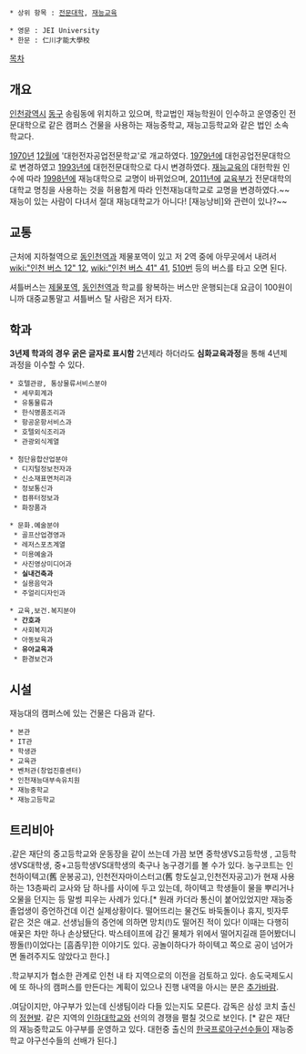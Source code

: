  * 상위 항목 : [[전문대학]], [[재능교육]]

 * 영문 : JEI University
 * 한문 : 仁川才能大學校 

[[목차]]

== 개요 ==
[[인천광역시]] [[동구(인천)|동구]] 송림동에 위치하고 있으며, 학교법인 재능학원이 인수하고 운영중인 전문대학으로 같은 캠퍼스 건물을 사용하는 재능중학교, 재능고등학교와 같은 법인 소속 학교다.

[[1970년]] [[12월]]에 '대헌전자공업전문학교'로 개교하였다. [[1979년]]에 대헌공업전문대학으로 변경하였고 [[1993년]]에 대헌전문대학으로 다시 변경하였다. [[재능교육]]의 대헌학원 인수에 따라 [[1998년]]에 재능대학으로 교명이 바뀌었으며, [[2011년]]에 [[교육부]]가 전문대학의 대학교 명칭을 사용하는 것을 허용함게 따라 인천재능대학교로 교명을 변경하였다.~~재능이 있는 사람이 다녀서 절대 재능대학교가 아니다! [재능낭비]와 관련이 있나?~~

== 교통 ==
근처에 지하철역으로 [[동인천역]]과 제물포역이 있고
저 2역 중에 아무곳에서 내려서 [[wiki:"인천 버스 12" 12]], [[wiki:"인천 버스 41" 41]], [[인천 버스 510|510번]] 등의 버스를 타고 오면 된다.

셔틀버스는 [[제물포역]], [[동인천역]]과 학교를 왕복하는 버스만 운행되는대
요금이 100원이니까 대중교통말고 셔틀버스 탈 사람은 저거 타자.

== 학과 ==
'''3년제 학과의 경우 굵은 글자로 표시함''' 
2년제라 하더라도 '''심화교육과정'''을 통해 4년제 과정을 이수할 수 있다.

 * 호텔관광, 통상물류서비스분야
  * 세무회계과
  * 유통물류과
  * 한식명품조리과
  * 항공운항서비스과
  * 호텔외식조리과
  * 관광외식계열

 * 첨단융합산업분야
  * 디지털정보전자과
  * 신소재표면처리과
  * 정보통신과
  * 컴퓨터정보과
  * 화장품과

 * 문화.예술분야
  * 골프산업경영과
  * 레저스포츠계열
  * 미용예술과
  * 사진영상미디어과
  * '''실내건축과'''
  * 실용음악과
  * 주얼리디자인과 

 * 교육,보건.복지분야
  * '''간호과'''
  * 사회복지과
  * 아동보육과
  * '''유아교육과'''
  * 환경보건과

== 시설 ==
재능대의 캠퍼스에 있는 건물은 다음과 같다.
 * 본관
 * IT관
 * 학생관
 * 교육관
 * 벤처관(창업진흥센터)
 * 인천재능대부속유치원
 * 재능중학교
 * 재능고등학교

== 트리비아 == 
.같은 재단의 중고등학교와 운동장을 같이 쓰는데 가끔 보면 중학생VS고등학생 , 고등학생VS대학생, 중+고등학생VS대학생의 축구나 농구경기를 볼 수가 있다. 농구코트는 인천하이텍고(舊 운봉공고), 인천전자마이스터고(舊 항도실고,인천전자공고)가 현재 사용하는 13층짜리 교사와 담 하나를 사이에 두고 있는데, 하이텍고 학생들이 물을 뿌리거나 오물을 던지는 등 말썽 피우는 사례가 있다.[* 원래 카더라 통신이 붙어있었지만 재능중 졸업생이 증언하건데 이건 실제상황이다. 떨어뜨리는 물건도 바둑돌이나 휴지, 빗자루 같은 것은 애교. 선생님들의 증언에 의하면 망치(!)도 떨어진 적이 있다! 이때는 다행히 애꿎은 차만 하나 손상됐단다. 박스테이프에 감긴 물체가 위에서 떨어지길래 뜯어봤더니 짱돌(!)이었다는 [흠좀무]한 이야기도 있다. 공놀이하다가 하이텍고 쪽으로 공이 넘어가면 돌려주지도 않았다고 한다.]

.학교부지가 협소한 관계로 인천 내 타 지역으로의 이전을 검토하고 있다. 송도국제도시에 또 하나의 캠퍼스를 만든다는 계획이 있으나 진행 내역을 아시는 분은 [[추가바람]].

.여담이지만, 야구부가 있는데 신생팀이라 다들 있는지도 모른다. 감독은 삼성 코치 출신의 [[정현발]]. 같은 지역의 [[인하대학교]]와 선의의 경쟁을 펼칠 것으로 보인다. [* 같은 재단의 재능중학교도 야구부를 운영하고 있다. 대헌중 출신의 [[한국프로야구]]선수들이 재능중학교 야구선수들의 선배가 된다.]
